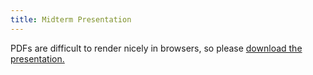 ```yaml
---
title: Midterm Presentation
---
```


PDFs are difficult to render nicely in browsers, so please
[download the presentation.](../docs/midterm_presentation.pdf)

